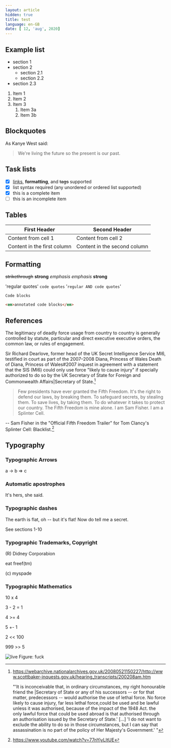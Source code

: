 ---
layout: article
hidden: true
title: test
language: en-GB
date: [ 12, 'aug', 2020]
---

## Example list

* section 1
* section 2
  * section 2.1
  * section 2.2
* section 2.3

1. Item 1
1. Item 2
1. Item 3
   1. Item 3a
   1. Item 3b

## Blockquotes

As Kanye West said:

> We're living the future so
> the present is our past.

## Task lists

- [x] [links](), **formatting**, and <del>tags</del> supported
- [x] list syntax required (any unordered or ordered list supported)
- [x] this is a complete item
- [ ] this is an incomplete item

## Tables

First Header | Second Header
------------ | -------------
Content from cell 1 | Content from cell 2
Content in the first column | Content in the second column

## Formatting

~~strikethrough~~ **strong** *emphasis* _emphasis_ __strong__

'regular quotes' `code quotes` '`regular AND code quotes`'

```
Code blocks
```

```HTML
<em>annotated code blocks</em>
```

## References

The legitimacy of deadly force usage from country to country is generally controlled by statute, particular and direct executive executive orders, the common law, or rules of engagement.

Sir Richard Dearlove, former head of the UK Secret Intelligence Service MI6, testified in court as part of the 2007–2008 Diana, Princess of Wales Death of Diana, Princess of Wales#2007 inquest in agreement with a statement that the SIS (MI6) could only use force "likely to cause injury" if specially authorized to do so by the UK Secretary of State for Foreign and Commonwealth Affairs|Secretary of State.[^1]

[^1]:
    https://webarchive.nationalarchives.gov.uk/20080521150227/http://www.scottbaker-inquests.gov.uk/hearing_transcripts/200208am.htm 

    "'It is inconceivable that, in ordinary circumstances, my right honourable friend the |Secretary of State or any of his successors -- or for that matter, predecessors -- would authorise the use of lethal force. No force likely to cause injury, far less lethal force,could be used and be lawful unless it was authorised, because of the impact of the 1948 Act. the only lawful force that could be used abroad is that authorised through an authorisation issued by the Secretary of State.' [...] 'I do not want to exclude the ability to do so in those circumstances, but I can say that assassination is no part of the policy of Her Majesty's Government.' "

> Few presidents have ever granted the Fifth Freedom. It's the right to defend our laws, by breaking them. To safeguard secrets, by stealing them. To save lives, by taking them. To do whatever it takes to protect our country. The Fifth Freedom is mine alone. I am Sam Fisher. I am a Splinter Cell.

-- Sam Fisher in the "Official Fifth Freedom Trailer" for Tom Clancy's Splinter Cell: Blacklist.[^2]

## Typography

### Typographic Arrows

a -> b => c

### Automatic apostrophes

It's hers, she said. 

### Typographic dashes

The earth is flat, oh -- but it's flat! Now do tell me a secret.

See sections 1-10

### Typographic Trademarks, Copyright

(R) Didney Corporabion

eat freef(tm)

(c) myspade

### Typographic Mathematics

10 x 4

3 - 2 = 1

4 >= 4

5 +- 1

2 << 100

999 >> 5

![live](https://example.com)
Figure: fuck


[^2]: https://www.youtube.com/watch?v=77nYiyLItUE

